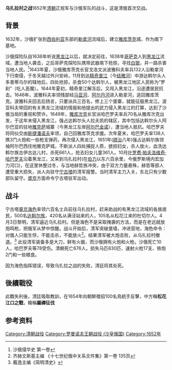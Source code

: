 {{Infobox Military Conflict
|conflict= 乌扎拉村之战
|partof= 
|image=
|caption=
|date=1652年4月3日-4日
|place=乌扎拉村（[[博隆湖|博隆湖]]）附近
|casus=
|territory=
|result=[[俄羅斯沙皇國|俄羅斯沙皇國]]胜利
|combatant1=[[清朝|清朝]]
|combatant2=[[俄羅斯沙皇國|俄羅斯沙皇國]]
|commander1=[[海色|海色]]
|commander2=[[叶罗费·帕夫洛维奇·哈巴罗夫|叶罗费·帕夫洛维奇·哈巴罗夫]]
|strength1=[[满族|满族]]600人，[[赫哲族|赫哲族]]、虎尔哈族1500人
|strength2=206名[[哥萨克|哥萨克]]人
|casualties1=676人[[死亡|死亡]]
|casualties2=10人死亡，78受伤
|notes=
}}
'''乌扎拉村之战'''1652年[[清朝|清朝]]正规军与沙俄军队的战斗，这是清俄首次交战。

== 背景 ==
1632年，沙俄扩张到[[西伯利亚|西伯利亚]]东部的[[勒拿河|勒拿河]]流域后，建立[[雅库茨克|雅库茨克]]城，作为南下基地。

沙俄探险队自1636年听说[[黑龙江|黑龙江]]以后，就决定前往，1638年[[哥萨克|哥萨克]]人到[[黑龙江|黑龙江]]流域，遭当地人袭击，之后哥萨克探险队携带武器南下抢掠，寻找[[白银|白银]]，并一路杀害当地人民。<ref>沙俄侵华史 第一卷</ref>1643年夏，沙俄雅库茨克长官戈洛文派波雅科夫率兵132人沿勒拿河下行南侵，于冬天越过外兴安岭，11月到达[[精奇里江|精奇里江]]（今[[结雅河|结雅河]]）中游达斡尔头人多普蒂乌尔的辖地后，四处抢掠，杀食50个达斡尔人，被黑龙江地区人民称为“罗刹”（吃人恶魔）。1644年夏初，精奇里江解冻后，又闯入黑龙江，沿途遭居民抗击。1646年，波雅科夫率领残部经[[马亚河|马亚河]]、[[阿尔丹河|阿尔丹河]]进入勒拿河，逃回雅库茨克。波雅科夫回去后扬言，只要派兵三百名，修上三个堡寨，就能征服黑龙江。波亚科夫带回的有关黑龙江流域的情报和他提出的武力侵入黑龙江的打算，达到了沙俄当局的重视和赞许。1649年，[[雅库次克|雅库次克]]长官派哈巴罗夫率兵70名从雅库次克出发，于这年末侵入黑龙江，强占达斡尔头人拉夫凯的辖区，其中包括达斡尔头人阿尔巴亚的驻地[[雅克萨|雅克萨]]城寨（今黑龙江左岸[[阿尔巴金诺|阿尔巴金诺]]），遭当地人抵抗。哈巴罗夫将同伙交由[[斯捷潘诺夫|斯捷潘诺夫]]率领，自己回雅库茨克求援。次年夏末，哈巴罗夫率138人携3门火炮和一些枪支弹药，再次侵入黑龙江，1651年([[顺治|顺治]]八年)强占达斡尔族领袖阿尔巴西住地雅克萨城，不断派人四处捕捉人质，掳掠妇女，杀人放火，血洗达斡尔族古伊古达儿村，杀死661人，抢去妇女儿童361人。10月[[叶罗费·帕夫洛维奇·哈巴罗夫|叶罗费·帕夫洛维奇·哈巴罗夫]]沿着黑龙江，又来到乌扎拉村(在[[伯力|伯力]]以东六百余里，今俄罗斯境内宏加力河口)，在这里休整过冬，与当地赫哲族冲突，由于双方力量悬殊，赫哲等部人遭受重大损失，派人向驻守[[宁古塔|宁古塔]]的清军报警。当时清军主力入关，东北只有少数部队留守。[[盛京|盛京]]方面命令宁古塔驻军出动。
== 战斗 ==
宁古塔[[章京|章京]][[海色_(清朝)|海色]]率领六百名士兵前往乌扎拉村，赶来助战的有黑龙江流域的各族居民，500名[[达斡尔族|达斡尔族]]，420名从满泾站来的人，105名从松花江来的杜切尔人。4月3日黎明，清军逼近乌扎拉村。但是海色不是采取掩袭的方法，而是在老远就放炮鸣枪，把俄军从梦中惊醒。战斗开始后，清军突破堡墙，冲进营地，海色命令：对俄人只能生俘，不能击杀，不能放火<ref>齐赫文斯基主编 《十七世纪俄中关系文件集》第一卷 135页</ref>。结果清军被大炮击败，从乌扎拉村撤退。<ref>戴逸主编《简明清史》</ref> 此役清军装备多是大刀，鲜有火器，而沙俄拥有火炮和火枪。沙俄死亡10人，哈巴罗夫等78受伤。清朝死亡676人。损失马匹830匹、速射火枪17支、铁炮2门和一些粮食。

因为海色指挥错误，导致乌扎拉之战的失败，清廷将其处死。

==後續戰役==
{{seealso|羅禪征伐}}
此戰失利後，清廷吸取教訓，在1654年向朝鮮徵招100名鳥統手反擊，中方稱'''松花江口之戰'''，韓稱'''羅禪征伐'''

== 参考资料 ==
{{Reflist}}


[[Category:清朝战役|Category:清朝战役]]
[[Category:罗曼诺夫王朝战役_(沙皇俄国)|Category:罗曼诺夫王朝战役 (沙皇俄国)]]
[[Category:1652年|Category:1652年]]